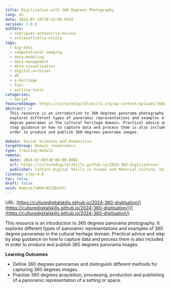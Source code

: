 ```yaml
---
title: Digitisation with 360 Degrees Photography
lang: en
date: 2024-07-18T10:13:09.036Z
version: 1.0.0
authors:
  - rodriguez-echavarria-karina
  - schiavottiello-nicola
tags:
  - big-data
  - computational-imaging
  - data-modeling
  - data-management
  - data-visualisation
  - digital-archives
  - dh
  - e-heritage
  - fair
  - editing-tools
categories:
  - dariah
featuredImage: https://culturedigitalskills.org/wp-content/uploads/360photography_poster.png
abstract: >+
  This resource is an introduction to 360 degrees panorama photography. It
  explores different types of panoramic representations and examples of 360
  degree panoramas in the cultural heritage domain. Practical advice and step by
  step guidance on how to capture data and process them is also included in
  order to produce and publish 360 degrees panorama images.

domain: Social Sciences and Humanities
targetGroup: Domain researchers
type: training-module
remote:
  date: 2024-07-09T10:06:00.000Z
  url: https://culturedigitalskills.github.io/2024-360-digitisation/
  publisher: Culture Digital Skills in Visual and Material Culture, University of Brighton
licence: ccby-4.0
toc: false
draft: false
uuid: DaeLxsJlWUkrWz2ZDn2Yl
---
```

URL: [https://culturedigitalskills.github.io/2024-360-digitisation/](https://culturedigitalskills.github.io/2024-360-digitisation/)[](https://culturedigitalskills.github.io/2024-360-digitisation/)

This resource is an introduction to 360 degrees panorama photography. It explores different types of panoramic representations and examples of 360 degree panoramas in the cultural heritage domain. Practical advice and step by step guidance on how to capture data and process them is also included in order to produce and publish 360 degrees panorama images.

**Learning Outcomes**

- Define 360 degrees panoramas and distinguish different methods for capturing 360 degrees images.
- Practise 360 degrees acquisition, processing, production and publishing of a panoramic representation of a setting or space.
